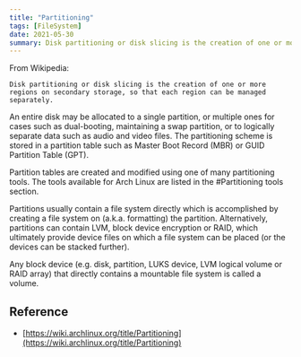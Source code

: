 ```yaml
---
title: "Partitioning"
tags: [FileSystem]
date: 2021-05-30
summary: Disk partitioning or disk slicing is the creation of one or more regions on secondary storage, so that each region can be managed separately.
---
```


From Wikipedia:

    Disk partitioning or disk slicing is the creation of one or more regions on secondary storage, so that each region can be managed separately.

An entire disk may be allocated to a single partition, or multiple ones for cases such as dual-booting, maintaining a swap partition, or to logically separate data such as audio and video files. The partitioning scheme is stored in a partition table such as Master Boot Record (MBR) or GUID Partition Table (GPT).

Partition tables are created and modified using one of many partitioning tools. The tools available for Arch Linux are listed in the #Partitioning tools section.

Partitions usually contain a file system directly which is accomplished by creating a file system on (a.k.a. formatting) the partition. Alternatively, partitions can contain LVM, block device encryption or RAID, which ultimately provide device files on which a file system can be placed (or the devices can be stacked further).

Any block device (e.g. disk, partition, LUKS device, LVM logical volume or RAID array) that directly contains a mountable file system is called a volume.

## Reference

- [https://wiki.archlinux.org/title/Partitioning](https://wiki.archlinux.org/title/Partitioning)